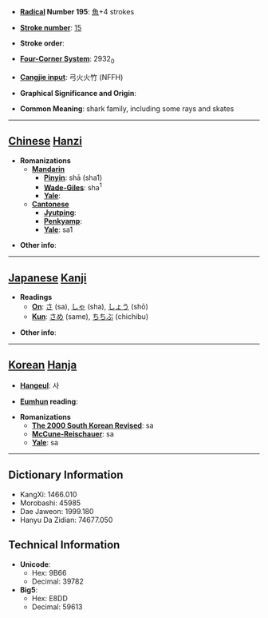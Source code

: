 * '''[[Wiktionary:Chinese radical index| Radical]] Number 195''': [[Wiktionary:Chinese radical index 魚|魚]]+4 strokes

* '''[[Wiktionary:Chinese total strokes index|Stroke number]]''': [[Wiktionary:Chinese total strokes index 15|15]]

* '''Stroke order''': 

* '''[[Wiktionary:Chinese four corner index|Four-Corner System]]''': 2932<sub>0</sub>

* '''[[Wiktionary:Chinese Cangjie index|Cangjie input]]''': 弓火火竹 (NFFH)

* '''Graphical Significance and Origin''': 

* '''Common Meaning''': shark family, including some rays and skates

----

== [[Chinese]] [[Hanzi]] ==

* '''Romanizations'''
** '''[[Mandarin]]'''
*** '''[[Pinyin]]''': shā (sha1)
*** '''[[Wade-Giles]]''': sha<sup>1</sup>
*** '''[[Yale]]''': 
** '''[[Cantonese]]'''
*** '''[[Jyutping]]''':
*** '''[[Penkyamp]]''': 
*** '''[[Yale]]''': sa1

* '''Other info''': 

----

== [[Japanese]] [[Kanji]] ==

* '''Readings'''
** '''[[On]]''': [[さ]] (sa), [[しゃ]] (sha), [[しょう]] (shō)
** '''[[Kun]]''': [[さめ]] (same), [[ちちぶ]] (chichibu)

* '''Other info''':  

----

== [[Korean]] [[Hanja]] ==

* '''[[Hangeul]]''': 사

* '''[[Eumhun]] reading''': 

* '''Romanizations'''
** '''[[The 2000 South Korean Revised Romanization|The 2000 South Korean Revised]]''': sa
** '''[[McCune-Reischauer]]''': sa
** '''[[Yale]]''': sa

----

== Dictionary Information ==

* KangXi: 1466.010
* Morobashi: 45985
* Dae Jaweon: 1999.180
* Hanyu Da Zidian: 74677.050

== Technical Information ==

* '''Unicode''':
** Hex: 9B66
** Decimal: 39782
* '''Big5''':
** Hex: E8DD
** Decimal: 59613